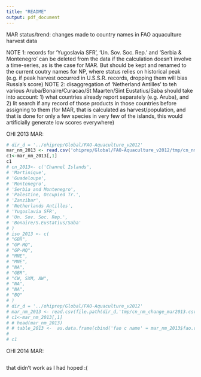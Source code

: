 ```yaml
---
title: "README"
output: pdf_document
---
```


MAR status/trend: changes made to country names in FAO aquaculture harvest data

NOTE 1: records for 'Yugoslavia SFR', 'Un. Sov. Soc. Rep.' and 'Serbia & Montenegro' can be deleted from the data if the calculation doesn't involve a time-series, as is the case for MAR. But should be kept and renamed to the current coutry names for NP, where status relies on historical peak (e.g. if peak harvest occurred in U.S.S.R. records, dropping them will bias Russia's score)
NOTE 2: disaggregation of 'Netherland Antilles' to teh various Aruba/Bonaire/Curacao/St Maarten/Sint Eustatius/Saba should take into account: 1) what countries already report separately (e.g. Aruba), and 2) lit search if any record of those products in those countries before assigning to them (for MAR, that is calculated as harvest/population, and that is done for only a few species in very few of the islands, this would artificially generate low scores everywhere)

OHI 2013 MAR:
```r

# dir_d = '../ohiprep/Global/FAO-Aquaculture_v2012'
mar_nm_2013 <- read.csv('ohiprep/Global/FAO-Aquaculture_v2012/tmp/cn_nm_change_mar2013.csv')
c1<-mar_nm_2013[,1]
c1
# cn_2013<- c('Channel Islands',
# 'Martinique',
# 'Guadeloupe',
# 'Montenegro',
# 'Serbia and Montenegro',
# 'Palestine, Occupied Tr.',
# 'Zanzibar',
# 'Netherlands Antilles',
# 'Yugoslavia SFR',
# 'Un. Sov. Soc. Rep.',
# 'Bonaire/S.Eustatius/Saba'
# )
# iso_2013 <- c(
# "GBR",
# "GP-MQ",
# "GP-MQ",
# "MNE",
# "MNE",
# "NA",
# "GBR",
# "CW, SXM, AW",
# "NA",
# "NA",
# "BQ"
# )
# dir_d = '../ohiprep/Global/FAO-Aquaculture_v2012'
# mar_nm_2013 <- read.csv(file.path(dir_d,'tmp/cn_nm_change_mar2013.csv')) 
# c1<-mar_nm_2013[,1]
# # head(mar_nm_2013)
# # table_2013 <-  as.data.frame(cbind('fao c name' = mar_nm_2013$fao.country.name, 'ISO' = mar_nm_2013$ISO))
# 
# c1
```

OHI 2014 MAR:
```r

```

that didn't work as I had hoped :(